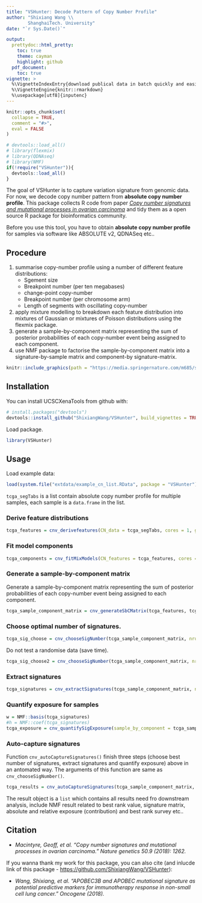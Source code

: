 ```yaml
---
title: "VSHunter: Decode Pattern of Copy Number Profile"
author: "Shixiang Wang \\
        ShanghaiTech. University"
date: "`r Sys.Date()`"

output:
  prettydoc::html_pretty:
    toc: true
    theme: cayman
    highlight: github
  pdf_document:
    toc: true
vignette: >
  %\VignetteIndexEntry{download publical data in batch quickly and easily}
  %\VignetteEngine{knitr::rmarkdown}
  %\usepackage[utf8]{inputenc}
---
```


```r
knitr::opts_chunk$set(
  collapse = TRUE,
  comment = "#>",
  eval = FALSE
)
```

```r
# devtools::load_all()
# library(flexmix)
# library(QDNAseq)
# library(NMF)
if(!require("VSHunter")){
  devtools::load_all()
}
```

The goal of VSHunter is to capture variation signature from genomic data. For now, we decode copy number pattern from **absolute copy number profile**. This package collects R code from paper _[Copy number signatures and mutational processes in ovarian carcinoma](https://www.nature.com/articles/s41588-018-0179-8)_ and tidy them as a open source R package for bioinformatics community.

Before you use this tool, you have to obtain **absolute copy number profile** for samples via software like ABSOLUTE v2, QDNASeq etc..

## Procedure

1. summarise copy-number profile using a number of different feature distributions:
    * Sgement size
    * Breakpoint number (per ten megabases)
    * change-point copy-number
    * Breakpoint number (per chromosome arm)
    * Length of segments with oscillating copy-number
2. apply mixture modelling to breakdown each feature distribution into mixtures of Gaussian or mixtures of Poisson distributions using the flexmix package.
3. generate a sample-by-component matrix representing the sum of posterior probabilities of each copy-number event being assigned to each component.
4. use NMF package to factorise the sample-by-component matrix into a signature-by-sample matrix and component-by signature-matrix.

```r
knitr::include_graphics(path = "https://media.springernature.com/m685/springer-static/image/art%3A10.1038%2Fs41588-018-0179-8/MediaObjects/41588_2018_179_Fig1_HTML.png")
```



## Installation

You can install UCSCXenaTools from github with:

```r
# install.packages("devtools")
devtools::install_github("ShixiangWang/VSHunter", build_vignettes = TRUE)
```

Load package.

```r
library(VSHunter)
```


## Usage

Load example data:

```r
load(system.file("extdata/example_cn_list.RData", package = "VSHunter"))
```

`tcga_segTabs` is a list contain absolute copy number profile for multiple samples, each sample is a `data.frame` in the list.

### Derive feature distributions

```r
tcga_features = cnv_derivefeatures(CN_data = tcga_segTabs, cores = 1, genome_build = "hg19")
```

### Fit model components

```r
tcga_components = cnv_fitMixModels(CN_features = tcga_features, cores = 4)
```


### Generate a sample-by-component matrix

Generate a sample-by-component matrix representing the sum of posterior probabilities of each copy-number event being assigned to each component.

```r
tcga_sample_component_matrix = cnv_generateSbCMatrix(tcga_features, tcga_components, cores = 4)
```


### Choose optimal number of signatures.

```r
tcga_sig_choose = cnv_chooseSigNumber(tcga_sample_component_matrix, nrun = 10, cores = 4)
```


Do not test a randomise data (save time).

```r
tcga_sig_choose2 = cnv_chooseSigNumber(tcga_sample_component_matrix, nrun = 10, cores = 4, testRandom = FALSE)
```


### Extract signatures

```r
tcga_signatures = cnv_extractSignatures(tcga_sample_component_matrix, nsig = 3, cores = 4)
```

### Quantify exposure for samples

```r
w = NMF::basis(tcga_signatures)
#h = NMF::coef(tcga_signatures)
tcga_exposure = cnv_quantifySigExposure(sample_by_component = tcga_sample_component_matrix, component_by_signature = w)
```

### Auto-capture signatures

Function `cnv_autoCaptureSignatures()` finish three steps (choose best number of signatures, extract signatures and quantify exposure) above in an  antomated way. The arguments of this function are same as `cnv_chooseSigNumber()`.

```r
tcga_results = cnv_autoCaptureSignatures(tcga_sample_component_matrix, nrun=10, cores = 4)
```

The result object is a `list` which contains all results need fro downstream analysis, include NMF result related to best rank value, signature matrix, absolute and relative exposure (contribution) and best rank survey etc..

 
## Citation

* _Macintyre, Geoff, et al. "Copy number signatures and mutational processes in ovarian carcinoma." Nature genetics 50.9 (2018): 1262._

If you wanna thank my work for this package, you can also cite (and inlucde link of this package - <https://github.com/ShixiangWang/VSHunter>):

* _Wang, Shixiang, et al. "APOBEC3B and APOBEC mutational signature as potential predictive markers for immunotherapy response in non-small cell lung cancer." Oncogene (2018)._
